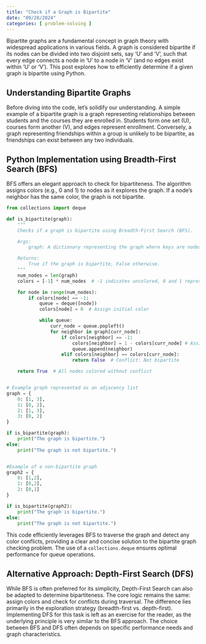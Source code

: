 ```yaml
---
title: "Check if a Graph is Bipartite"
date: "09/28/2024"
categories: [ problem-solving ]
---
```


Bipartite graphs are a fundamental concept in graph theory with widespread applications in various fields.  A graph is considered bipartite if its nodes can be divided into two disjoint sets, say 'U' and 'V', such that every edge connects a node in 'U' to a node in 'V' (and no edges exist within 'U' or 'V').  This post explores how to efficiently determine if a given graph is bipartite using Python.

## Understanding Bipartite Graphs

Before diving into the code, let's solidify our understanding.  A simple example of a bipartite graph is a graph representing relationships between students and the courses they are enrolled in. Students form one set (U), courses form another (V), and edges represent enrollment.  Conversely, a graph representing friendships within a group is unlikely to be bipartite, as friendships can exist between any two individuals.


## Python Implementation using Breadth-First Search (BFS)

BFS offers an elegant approach to check for bipartiteness. The algorithm assigns colors (e.g., 0 and 1) to nodes as it explores the graph.  If a node's neighbor has the same color, the graph is not bipartite.


```python
from collections import deque

def is_bipartite(graph):
    """
    Checks if a graph is bipartite using Breadth-First Search (BFS).

    Args:
        graph: A dictionary representing the graph where keys are nodes and values are lists of their neighbors.

    Returns:
        True if the graph is bipartite, False otherwise.
    """
    num_nodes = len(graph)
    colors = [-1] * num_nodes  # -1 indicates uncolored, 0 and 1 represent colors

    for node in range(num_nodes):
        if colors[node] == -1:
            queue = deque([node])
            colors[node] = 0  # Assign initial color

            while queue:
                curr_node = queue.popleft()
                for neighbor in graph[curr_node]:
                    if colors[neighbor] == -1:
                        colors[neighbor] = 1 - colors[curr_node] # Assign opposite color
                        queue.append(neighbor)
                    elif colors[neighbor] == colors[curr_node]:
                        return False  # Conflict: Not bipartite

    return True  # All nodes colored without conflict


# Example graph represented as an adjacency list
graph = {
    0: [1, 3],
    1: [0, 2],
    2: [1, 3],
    3: [0, 2]
}

if is_bipartite(graph):
    print("The graph is bipartite.")
else:
    print("The graph is not bipartite.")


#Example of a non-bipartite graph
graph2 = {
    0: [1,2],
    1: [0,2],
    2: [0,1]
}

if is_bipartite(graph2):
    print("The graph is bipartite.")
else:
    print("The graph is not bipartite.")

```

This code efficiently leverages BFS to traverse the graph and detect any color conflicts, providing a clear and concise solution to the bipartite graph checking problem.  The use of a `collections.deque` ensures optimal performance for queue operations.


##  Alternative Approach: Depth-First Search (DFS)

While BFS is often preferred for its simplicity, Depth-First Search can also be adapted to determine bipartiteness.  The core logic remains the same: assign colors and check for conflicts during traversal.  The difference lies primarily in the exploration strategy (breadth-first vs. depth-first).  Implementing DFS for this task is left as an exercise for the reader, as the underlying principle is very similar to the BFS approach.  The choice between BFS and DFS often depends on specific performance needs and graph characteristics.

